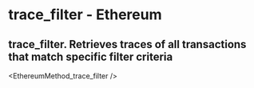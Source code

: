# trace_filter - Ethereum

## trace_filter. Retrieves traces of all transactions that match specific filter criteria


<EthereumMethod_trace_filter />
